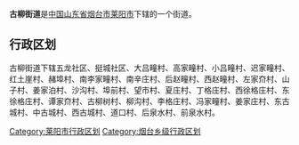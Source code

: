 '''古柳街道'''是[[中华人民共和国|中国]][[山东省|山东省]][[烟台市|烟台市]][[莱阳市|莱阳市]]下辖的一个街道。

== 行政区划 ==

古柳街道下辖五龙社区、挺城社区、大吕疃村、高家疃村、小吕疃村、迟家疃村、红土崖村、赭埠村、南李家疃村、南辛庄村、后赵疃村、西赵疃村、左家夼村、山子村、姜家泊村、沙沟村、埠前村、望市村、夏庄村、丁格庄村、西徐格庄村、东徐格庄村、谭家夼村、古柳树村、柳沟村、李格庄村、冯家疃村、姜家庄村、东古城村、中古城村、西古城村、道口村、后泉水村、前泉水村。
{{山东小作品}}
{{莱阳市行政区划}}

[[Category:莱阳市行政区划|Category:莱阳市行政区划]]
[[Category:烟台乡级行政区划|Category:烟台乡级行政区划]]